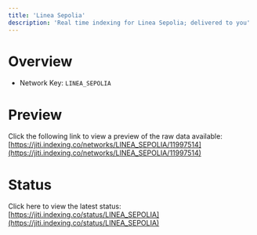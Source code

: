 ```yaml
---
title: 'Linea Sepolia'
description: 'Real time indexing for Linea Sepolia; delivered to you'
---
```


# Overview
- Network Key: `LINEA_SEPOLIA`

# Preview
Click the following link to view a preview of the raw data available: [https://jiti.indexing.co/networks/LINEA_SEPOLIA/11997514](https://jiti.indexing.co/networks/LINEA_SEPOLIA/11997514)

# Status
Click here to view the latest status: [https://jiti.indexing.co/status/LINEA_SEPOLIA](https://jiti.indexing.co/status/LINEA_SEPOLIA)
